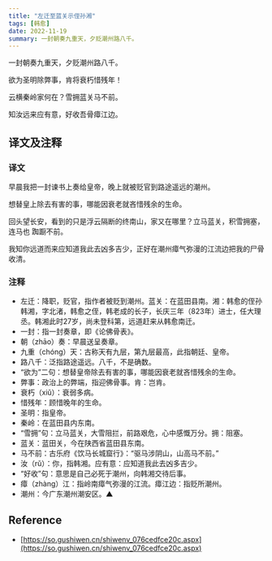 ```yaml
---
title: "左迁至蓝关示侄孙湘"
tags: [韩愈]
date: 2022-11-19
summary: 一封朝奏九重天，夕贬潮州路八千。
---
```


一封朝奏九重天，夕贬潮州路八千。

欲为圣明除弊事，肯将衰朽惜残年！

云横秦岭家何在？雪拥蓝关马不前。

知汝远来应有意，好收吾骨瘴江边。

## 译文及注释

### 译文

早晨我把一封谏书上奏给皇帝，晚上就被贬官到路途遥远的潮州。

想替皇上除去有害的事，哪能因衰老就吝惜残余的生命。

回头望长安，看到的只是浮云隔断的终南山，家又在哪里？立马蓝关，积雪拥塞，连马也
踟蹰不前。

我知你远道而来应知道我此去凶多吉少，正好在潮州瘴气弥漫的江流边把我的尸骨收清。

### 注释

- 左迁：降职，贬官，指作者被贬到潮州。蓝关：在蓝田县南。湘：韩愈的侄孙韩湘，字北渚，韩愈之侄，韩老成的长子，长庆三年（823年）进士，任大理丞。韩湘此时27岁，尚未登科第，远道赶来从韩愈南迁。
- 一封：指一封奏章，即《论佛骨表》。
- 朝（zhāo）奏：早晨送呈奏章。
- 九重（chóng）天：古称天有九层，第九层最高，此指朝廷、皇帝。
- 路八千：泛指路途遥远。八千，不是确数。
- “欲为”二句：想替皇帝除去有害的事，哪能因衰老就吝惜残余的生命。
- 弊事：政治上的弊端，指迎佛骨事。肯：岂肯。
- 衰朽（xiǔ）：衰弱多病。
- 惜残年：顾惜晚年的生命。
- 圣明：指皇帝。
- 秦岭：在蓝田县内东南。
- “雪拥”句：立马蓝关，大雪阻拦，前路艰危，心中感慨万分。拥：阻塞。
- 蓝关：蓝田关，今在陕西省蓝田县东南。
- 马不前：古乐府《饮马长城窟行》：“驱马涉阴山，山高马不前。”
- 汝（rǔ）：你，指韩湘。应有意：应知道我此去凶多吉少。
- “好收”句：意思是自己必死于潮州，向韩湘交待后事。
- 瘴（zhàng）江：指岭南瘴气弥漫的江流。瘴江边：指贬所潮州。
- 潮州：今广东潮州潮安区。▲

## Reference

- [https://so.gushiwen.cn/shiwenv_076cedfce20c.aspx](https://so.gushiwen.cn/shiwenv_076cedfce20c.aspx)